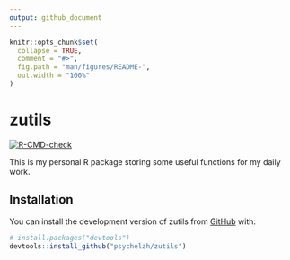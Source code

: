 ```yaml
---
output: github_document
---
```


<!-- README.md is generated from README.Rmd. Please edit that file -->

```r
knitr::opts_chunk$set(
  collapse = TRUE,
  comment = "#>",
  fig.path = "man/figures/README-",
  out.width = "100%"
)
```

# zutils

<!-- badges: start -->
[![R-CMD-check](https://github.com/psychelzh/zutils/actions/workflows/R-CMD-check.yaml/badge.svg)](https://github.com/psychelzh/zutils/actions/workflows/R-CMD-check.yaml)
<!-- badges: end -->

This is my personal R package storing some useful functions for my daily work.

## Installation

You can install the development version of zutils from [GitHub](https://github.com/) with:

``` r
# install.packages("devtools")
devtools::install_github("psychelzh/zutils")
```
